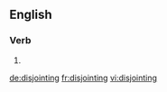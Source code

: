 ==English==

===Verb===
{{head|en|present participle}}

# {{present participle of|disjoint|lang=en|nocat=1}}

[[de:disjointing]]
[[fr:disjointing]]
[[vi:disjointing]]